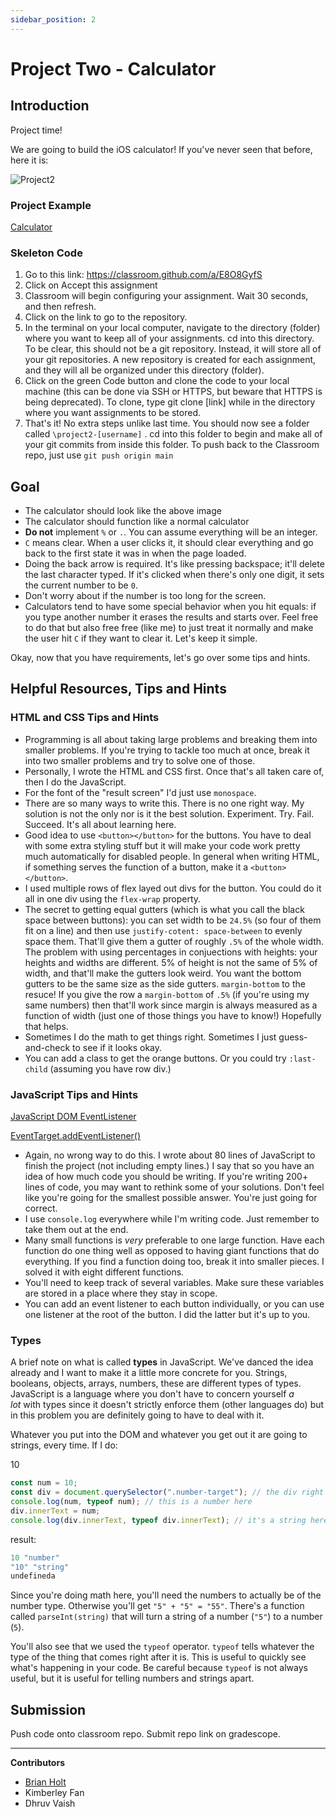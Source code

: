```yaml
---
sidebar_position: 2
---
```


# Project Two - Calculator

## Introduction

Project time!

We are going to build the iOS calculator! If you've never seen that before, here it is:

![Project2](../assets/Project2/Screen_Shot_2020-10-05_at_5.16.17_PM.png)

### Project Example

[Calculator](https://btholt.github.io/intro-to-web-dev-v2/calculator.html)

### Skeleton Code

1. Go to this link: https://classroom.github.com/a/E8O8GyfS
2. Click on Accept this assignment
3. Classroom will begin configuring your assignment. Wait 30 seconds, and then refresh.
4. Click on the link to go to the repository. 
5. In the terminal on your local computer, navigate to the directory (folder) where you want to keep all of your assignments. cd into this directory. To be clear, this should not be a git repository. Instead, it will store all of your git repositories. A new repository is created for each assignment, and they will all be organized under this directory (folder).
6. Click on the green Code button and clone the code to your local machine (this can be done via SSH or HTTPS, but beware that HTTPS is being deprecated). To clone, type git clone [link] while in the directory where you want assignments to be stored.
7. That's it! No extra steps unlike last time. You should now see a folder called `\project2-[username]` . cd into this folder to begin and make all of your git commits from inside this folder. To push back to the Classroom repo, just use `git push origin main`

## Goal

- The calculator should look like the above image
- The calculator should function like a normal calculator
- **Do not** implement `%` or `.`. You can assume everything will be an integer.
- `C` means clear. When a user clicks it, it should clear everything and go back to the first state it was in when the page loaded.
- Doing the back arrow is required. It's like pressing backspace; it'll delete the last character typed. If it's clicked when there's only one digit, it sets the current number to be `0`.
- Don't worry about if the number is too long for the screen.
- Calculators tend to have some special behavior when you hit equals: if you type another number it erases the results and starts over. Feel free to do that but also free free (like me) to just treat it normally and make the user hit `C` if they want to clear it. Let's keep it simple.

Okay, now that you have requirements, let's go over some tips and hints.

## Helpful Resources, Tips and Hints

### **HTML and CSS Tips and Hints**

- Programming is all about taking large problems and breaking them into smaller problems. If you're trying to tackle too much at once, break it into two smaller problems and try to solve one of those.
- Personally, I wrote the HTML and CSS first. Once that's all taken care of, then I do the JavaScript.
- For the font of the "result screen" I'd just use `monospace`.
- There are so many ways to write this. There is no one right way. My solution is not the only nor is it the best solution. Experiment. Try. Fail. Succeed. It's all about learning here.
- Good idea to use `<button></button>` for the buttons. You have to deal with some extra styling stuff but it will make your code work pretty much automatically for disabled people. In general when writing HTML, if something serves the function of a button, make it a `<button></button>`.
- I used multiple rows of flex layed out divs for the button. You could do it all in one div using the `flex-wrap` property.
- The secret to getting equal gutters (which is what you call the black space between buttons): you can set width to be `24.5%` (so four of them fit on a line) and then use `justify-cotent: space-between` to evenly space them. That'll give them a gutter of roughly `.5%` of the whole width. The problem with using percentages in conjuections with heights: your heights and widths are different. 5% of height is not the same of 5% of width, and that'll make the gutters look weird. You want the bottom gutters to be the same size as the side gutters. `margin-bottom` to the resuce! If you give the row a `margin-bottom` of `.5%` (if you're using my same numbers) then that'll work since margin is always measured as a function of width (just one of those things you have to know!) Hopefully that helps.
- Sometimes I do the math to get things right. Sometimes I just guess-and-check to see if it looks okay.
- You can add a class to get the orange buttons. Or you could try `:last-child` (assuming you have row div.)

### **JavaScript Tips and Hints**

[JavaScript DOM EventListener](https://www.w3schools.com/js/js_htmldom_eventlistener.asp)

[EventTarget.addEventListener()](https://developer.mozilla.org/en-US/docs/Web/API/EventTarget/addEventListener)

- Again, no wrong way to do this. I wrote about 80 lines of JavaScript to finish the project (not including empty lines.) I say that so you have an idea of how much code you should be writing. If you're writing 200+ lines of code, you may want to rethink some of your solutions. Don't feel like you're going for the smallest possible answer. You're just going for correct.
- I use `console.log` everywhere while I'm writing code. Just remember to take them out at the end.
- Many small functions is *very* preferable to one large function. Have each function do one thing well as opposed to having giant functions that do everything. If you find a function doing too, break it into smaller pieces. I solved it with eight different functions.
- You'll need to keep track of several variables. Make sure these variables are stored in a place where they stay in scope.
- You can add an event listener to each button individually, or you can use one listener at the root of the button. I did the latter but it's up to you.

### **Types**

A brief note on what is called **types** in JavaScript. We've danced the idea already and I want to make it a little more concrete for you. Strings, booleans, objects, arrays, numbers, these are different types of types. JavaScript is a language where you don't have to concern yourself *a lot* with types since it doesn't strictly enforce them (other languages do) but in this problem you are definitely going to have to deal with it.

Whatever you put into the DOM and whatever you get out it are going to strings, every time. If I do:

10

```jsx
const num = 10;
const div = document.querySelector(".number-target"); // the div right above this block
console.log(num, typeof num); // this is a number here
div.innerText = num;
console.log(div.innerText, typeof div.innerText); // it's a string here
```

result:

```jsx
10 "number"
"10" "string"
undefineda
```

Since you're doing math here, you'll need the numbers to actually be of the number type. Otherwise you'll get `"5" + "5" = "55"`. There's a function called `parseInt(string)` that will turn a string of a number (`"5"`) to a number (`5`).

You'll also see that we used the `typeof` operator. `typeof` tells whatever the type of the thing that comes right after it is. This is useful to quickly see what's happening in your code. Be careful because `typeof` is not always useful, but it is useful for telling numbers and strings apart.

## Submission

Push code onto classroom repo. Submit repo link on gradescope.

---

**Contributors**

- [Brian Holt](https://www.linkedin.com/in/btholt/)
- Kimberley Fan
- Dhruv Vaish